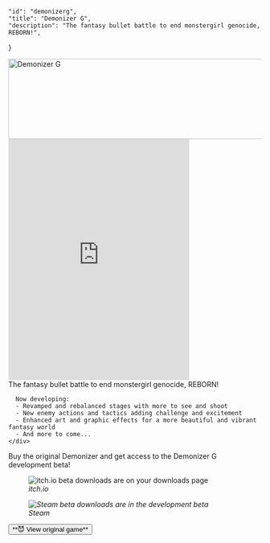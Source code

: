 
    "id": "demonizerg",
    "title": "Demonizer G",
    "description": "The fantasy bullet battle to end monstergirl genocide, REBORN!",
}

<section>
  <img
    class="logo"
    srcset={Logo}
    alt="Demonizer G"
    width="640"
    height="160"
    style={{display: 'block', marginLeft: 'auto', marginRight: 'auto'}}
  />
</section>
<section>
  <div class='grid'>
    <iframe style={{
      maxWidth: '100%',
      height: 'auto',
      aspectRatio: '3/4',
      marginLeft: 'auto',
      marginRight: 'auto',
      marginBottom: '1rem',
    }} width="360" height="480" src="https://www.youtube-nocookie.com/embed/tXqZ7H5s4EI?rel=0&si=eQmKkZr0ZrTFweKh" title="YouTube video player" frameborder="0" allow="accelerometer; autoplay; clipboard-write; encrypted-media; gyroscope; picture-in-picture; web-share" allowFullScreen>
    </iframe>
    <div>
      The fantasy bullet battle to end monstergirl genocide, REBORN!

      Now developing:
      - Revamped and rebalanced stages with more to see and shoot
      - New enemy actions and tactics adding challenge and excitement
      - Enhanced art and graphic effects for a more beautiful and vibrant fantasy world
      - And more to come...
    </div>
  </div>
</section>
<section style={{textAlign: 'center'}}>
  Buy the original Demonizer and get access to the Demonizer G development beta!
  <div class='grid'>
    <figure>
      <img srcset={ItchBetaImage} style={{maxWidth: '100%', height: 'auto'}}
        alt="itch.io beta downloads are on your downloads page"/>
      <figcaption><i class='fa-brands fa-itch-io'/> itch.io</figcaption>
    </figure>
    <figure>
      <img srcset={SteamBetaImage} style={{maxWidth: '100%', height: 'auto'}}
        alt="Steam beta downloads are in the development beta"/>
      <figcaption><i class='fa-brands fa-steam'/> Steam</figcaption>
    </figure>
  </div>

  <a href='/demonizer'>
    <button>**😈 View original game**</button>
  </a>
</section>
